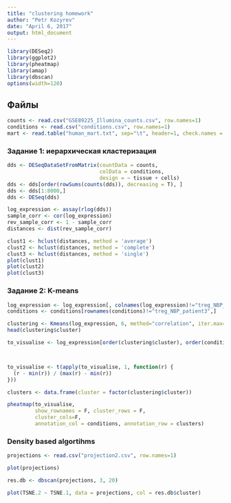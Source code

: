 ```yaml
---
title: "clustering homework"
author: "Petr Kozyrev"
date: "April 6, 2017"
output: html_document
---
```


```r
library(DESeq2)
library(ggplot2)
library(pheatmap)
library(amap)
library(dbscan)
options(width=120)
```

## Файлы

```r
counts <- read.csv("GSE89225_Illumina_counts.csv", row.names=1)
conditions <- read.csv("conditions.csv", row.names=1)
mart <- read.table("human_mart.txt", sep="\t", header=1, check.names = F)
```


### Задание 1: иерархическая кластеризация

```r
dds <- DESeqDataSetFromMatrix(countData = counts,
                              colData = conditions,
                              design = ~ tissue + cells)
dds <- dds[order(rowSums(counts(dds)), decreasing = T), ]
dds <- dds[1:8000,]
dds <- DESeq(dds)

log_expression <- assay(rlog(dds))
sample_corr <- cor(log_expression)
rev_sample_corr <- 1 - sample_corr
distances <- dist(rev_sample_corr)

clust1 <- hclust(distances, method = 'average')
clust2 <- hclust(distances, method = 'complete')
clust3 <- hclust(distances, method = 'single')
plot(clust1)
plot(clust2)
plot(clust3)

```

### Задание 2: K-means

```r
log_expression <- log_expression[, colnames(log_expression)!="treg_NBP_patient3"]
conditions <- conditions[rownames(conditions)!="treg_NBP_patient3",]

clustering <- Kmeans(log_expression, 6, method="correlation", iter.max=20000)
head(clustering$cluster)

to_visualise <- log_expression[order(clustering$cluster), order(conditions[, 2], conditions[, 1])]



to_visualise <- t(apply(to_visualise, 1, function(r) {
  (r - min(r)) / (max(r) - min(r))
}))

clusters <- data.frame(cluster = factor(clustering$cluster))

pheatmap(to_visualise, 
         show_rownames = F, cluster_rows = F,
         cluster_cols=F,
         annotation_col = conditions, annotation_row = clusters)
```

### Density based algortihms

```r
projections <- read.csv("projection2.csv", row.names=1)

plot(projections)

res.db <- dbscan(projections, 3, 20)

plot(TSNE.2 ~ TSNE.1, data = projections, col = res.db$cluster)
```

